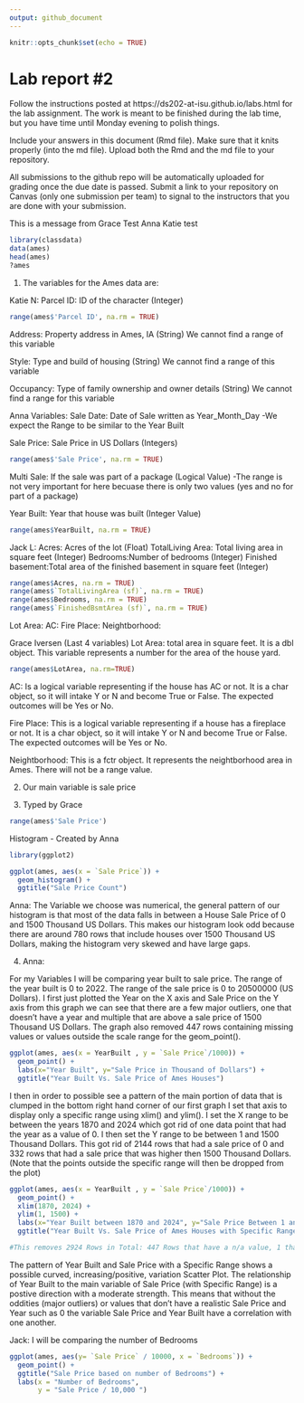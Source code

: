 ```yaml
---
output: github_document
---
```


<!-- README.md is generated from README.Rmd. Please edit the README.Rmd file -->


```r
knitr::opts_chunk$set(echo = TRUE)
```

# Lab report #2

Follow the instructions posted at https://ds202-at-isu.github.io/labs.html for the lab assignment. The work is meant to be finished during the lab time, but you have time until Monday evening to polish things.

Include your answers in this document (Rmd file). Make sure that it knits properly (into the md file). Upload both the Rmd and the md file to your repository.  

All submissions to the github repo will be automatically uploaded for grading once the due date is passed.
Submit a link to your repository on Canvas (only one submission per team) to signal to the instructors that you are done with your submission.


This is a message from Grace
Test Anna
Katie test


```r

library(classdata)
data(ames)
head(ames)
?ames

```





1. The variables for the Ames data are:

Katie N:
Parcel ID: ID of the character (Integer) 



```r
range(ames$'Parcel ID', na.rm = TRUE)
```



Address: Property address in Ames, IA (String)
We cannot find a range of this variable

Style: Type and build of housing (String)
We cannot find a range of this variable

Occupancy: Type of family ownership and owner details (String)
We cannot find a range for this variable

Anna Variables: 
Sale Date: Date of Sale written as Year_Month_Day
-We expect the Range to be similar to the Year Built

Sale Price: Sale Price in US Dollars (Integers)
```r
range(ames$'Sale Price', na.rm = TRUE)

```

Multi Sale: If the sale was part of a package (Logical Value)
-The range is not very important for here becuase there is only two values (yes and no for part of a package)

Year Built: Year that house was built (Integer Value)
```r
range(ames$YearBuilt, na.rm = TRUE)

```

Jack L:
Acres: Acres of the lot (Float)
TotalLiving Area: Total living area in square feet (Integer)
Bedrooms:Number of bedrooms (Integer)
Finished basement:Total area of the finished basement in square feet (Integer)
```r
range(ames$Acres, na.rm = TRUE)
range(ames$`TotalLivingArea (sf)`, na.rm = TRUE)
range(ames$Bedrooms, na.rm = TRUE)
range(ames$`FinishedBsmtArea (sf)`, na.rm = TRUE)

```


Lot Area:
AC:
Fire Place:
Neightborhood:

Grace Iversen (Last 4 variables)
Lot Area: total area in square feet. It is a dbl object. This variable represents a number for the area of the house yard.
```r
range(ames$LotArea, na.rm=TRUE)
```

AC: Is a logical variable representing if the house has AC or not. It is a char object, so it will intake Y or N and become True or False. The expected outcomes will be Yes or No.

Fire Place: This is a logical variable representing if a house has a fireplace or not. It is a char object, so it will intake Y or N and become True or False. The expected outcomes will be Yes or No.

Neightborhood: This is a fctr object. It represents the neightborhood area in Ames. There will not be a range value.



2. Our main variable is sale price

3. Typed by Grace
```r
range(ames$'Sale Price')
```


Histogram - Created by Anna

```r
library(ggplot2)

ggplot(ames, aes(x = `Sale Price`)) + 
  geom_histogram() +
  ggtitle("Sale Price Count")
```

Anna: The Variable we choose was numerical, the general pattern of our histogram is that most of the data falls in between a House Sale Price of 0 and 1500 Thousand US Dollars. This makes our histogram look odd because there are around 780 rows that include houses over 1500 Thousand US Dollars, making the histogram very skewed and have large gaps. 


4. Anna:

For my Variables I will be comparing year built to sale price. The range of the year built is 0 to 2022. The range of the sale price is 0 to 20500000 (US Dollars). I first just plotted the Year on the X axis and Sale Price on the Y axis from this graph we can see that there are a few major outliers, one that doesn't have a year and multiple that are above a sale price of 1500 Thousand US Dollars. The graph also removed 447 rows containing missing values or values outside the scale range for the geom_point().

```r
ggplot(ames, aes(x = YearBuilt , y = `Sale Price`/1000)) +
  geom_point() +
  labs(x="Year Built", y="Sale Price in Thousand of Dollars") +
  ggtitle("Year Built Vs. Sale Price of Ames Houses")

```

I then in order to possible see a pattern of the main portion of data that is clumped in the bottom right hand corner of our first graph I set that axis to display only a specific range using xlim() and ylim(). I set the X range to be between the years 1870 and 2024 which got rid of one data point that had the year as a value of 0. I then set the Y range to be between 1 and 1500 Thousand Dollars. This got rid of 2144 rows that had a sale price of 0 and 332 rows that had a sale price that was higher then 1500 Thousand Dollars. (Note that the points outside the specific range will then be dropped from the plot)

```r
ggplot(ames, aes(x = YearBuilt , y = `Sale Price`/1000)) +
  geom_point() + 
  xlim(1870, 2024) +
  ylim(1, 1500) +
  labs(x="Year Built between 1870 and 2024", y="Sale Price Between 1 and 1500 Thousand Dollars") +
  ggtitle("Year Built Vs. Sale Price of Ames Houses with Specific Range")

#This removes 2924 Rows in Total: 447 Rows that have a n/a value, 1 that had a year of 0, 2144 that had a sale price of 1, and 332 that had a sale price higher then 1500 Thousand Dollars.
```

The pattern of Year Built and Sale Price with a Specific Range shows a possible curved, increasing/positive, variation Scatter Plot. The relationship of Year Built to the main variable of Sale Price (with Specific Range) is a postive direction with a moderate strength. This means that without the oddities (major outliers) or values that don't have a realistic Sale Price and Year such as 0 the variable Sale Price and Year Built have a correlation with one another.




Jack: I will be comparing the number of Bedrooms

  

```r
ggplot(ames, aes(y= `Sale Price` / 10000, x = `Bedrooms`)) + 
  geom_point() +
  ggtitle("Sale Price based on number of Bedrooms") +
  labs(x = "Number of Bedrooms",
       y = "Sale Price / 10,000 ")
```






